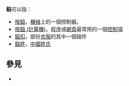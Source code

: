 '''鈕'''可以指：
*[[按鈕|按鈕]]，[[機械|機械]]上的一個控制器。
*[[按鈕_(計算機)|按鈕 (計算機)]]，[[程序|程序]]或[[網頁|網頁]]最常用的一個[[控制項|控制項]]
*[[鈕扣|鈕扣]]，部份[[衣服|衣服]]的其中一個組件
*[[鈕姓|鈕姓]]，[[中國|中國]][[姓氏|姓氏]]

== 參見 ==
* {{Lookfrom}}

{{disambig|N|cat=一字消歧義}}